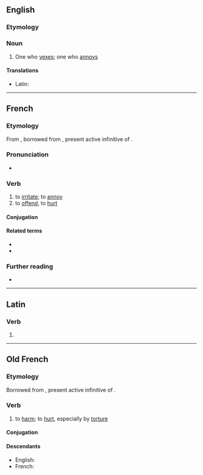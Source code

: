 ==English==

===Etymology===
{{suffix|en|vex|er}}

===Noun===
{{en-noun}}

# One who [[vex]]es; one who [[annoy]]s

====Translations====
{{trans-top|one who vexes}}
* Latin: {{t|la|vexātor|m}}
{{trans-mid}}
{{trans-bottom}}

----

==French==

===Etymology===
From {{etyl|fro|fr}}, borrowed from {{etyl|la|fr}} {{m|la|vēxāre}}, present active infinitive of {{m|la|vēxō}}.

===Pronunciation===
* {{fr-IPA|vecser}}

===Verb===
{{fr-verb}}

# to [[irritate]]; to [[annoy]]
# to [[offend]], to [[hurt]]

====Conjugation====
{{fr-conj-auto|pron=vecser}}

====Related terms====
* {{l|fr|vexant}}
* {{l|fr|vexation}}

===Further reading===
* {{R:TLFi}}

----

==Latin==

===Verb===
{{la-verb-form|vexer}}

# {{inflection of|vexō||1|s|pres|pasv|subj|lang=la}}

----

==Old French==

===Etymology===
Borrowed from {{etyl|la|fro}} {{m|la|vēxāre}}, present active infinitive of {{m|la|vēxō}}.

===Verb===
{{head|fro|verb}}

# to [[harm]]; to [[hurt]], especially by [[torture]]

====Conjugation====
{{fro-conj-er}}

====Descendants====
* English: {{l|en|vex}} {{qualifier|borrowed into Middle English}}
* French: {{l|fr|vexer}}